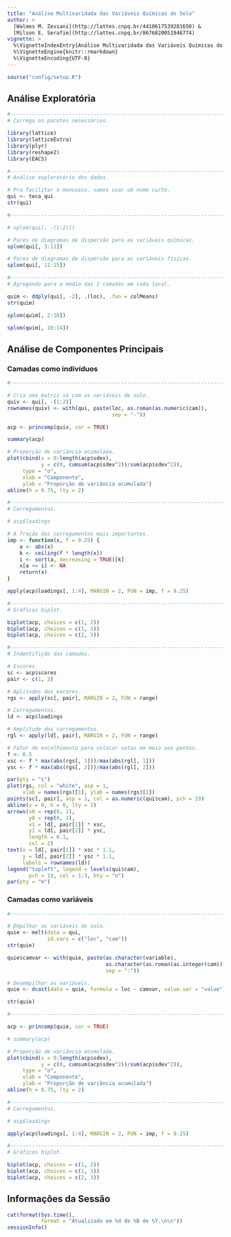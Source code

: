 ```yaml
---
title: "Análise Multivaridada das Variáveis Químicas do Solo"
author: >
  [Walmes M. Zeviani](http://lattes.cnpq.br/4410617539281650) &
  [Milson E. Serafim](http://lattes.cnpq.br/8676820051946774)
vignette: >
  %\VignetteIndexEntry{Análise Multivaridada das Variáveis Químicas do Solo}
  %\VignetteEngine{knitr::rmarkdown}
  %\VignetteEncoding{UTF-8}
---
```


```r
source("config/setup.R")
```

## Análise Exploratória

```r
#-----------------------------------------------------------------------
# Carrega os pacotes necessários.

library(lattice)
library(latticeExtra)
library(plyr)
library(reshape2)
library(EACS)
```

```r
#-----------------------------------------------------------------------
# Análise exploratório dos dados.

# Pra facilitar o manuseio, vamos usar um nome curto.
qui <- teca_qui
str(qui)

#-----------------------------------------------------------------------

# splom(qui[, -(1:2)])

# Pares de diagramas de dispersão para as variáveis químicas.
splom(qui[, 3:11])

# Pares de diagramas de dispersão para as variáveis físicas.
splom(qui[, 11:15])

#-----------------------------------------------------------------------
# Agregando para a média das 3 camadas em cada local.

quim <- ddply(qui[, -2], .(loc), .fun = colMeans)
str(quim)

splom(quim[, 2:10])

splom(quim[, 10:14])
```

## Análise de Componentes Principais

### Camadas como indivíduos

```r
#-----------------------------------------------------------------------

# Cria uma matriz só com as variáveis de solo.
quiv <- qui[, -(1:2)]
rownames(quiv) <- with(qui, paste(loc, as.roman(as.numeric(cam)),
                                  sep = "-"))

acp <- princomp(quiv, cor = TRUE)

summary(acp)

# Proporção de variância acumulada.
plot(cbind(x = 0:length(acp$sdev),
           y = c(0, cumsum(acp$sdev^2))/sum(acp$sdev^2)),
     type = "o",
     xlab = "Componente",
     ylab = "Proporção de variância acumulada")
abline(h = 0.75, lty = 2)

#-----------------------------------------------------------------------
# Carregamentos.

# acp$loadings

# A fração dos carregamentos mais importantes.
imp <- function(x, f = 0.25) {
    a <- abs(x)
    k <- ceiling(f * length(x))
    i <- sort(a, decreasing = TRUE)[k]
    x[a <= i] <- NA
    return(x)
}

apply(acp$loadings[, 1:4], MARGIN = 2, FUN = imp, f = 0.25)

#-----------------------------------------------------------------------
# Gráficos biplot.

biplot(acp, choices = c(1, 2))
biplot(acp, choices = c(1, 3))
biplot(acp, choices = c(2, 3))

#-----------------------------------------------------------------------
# Indentifição das camadas.

# Escores.
sc <- acp$scores
pair <- c(1, 2)

# Aplitudes dos escores.
rgs <- apply(sc[, pair], MARGIN = 2, FUN = range)

# Carregamentos.
ld <- acp$loadings

# Amplitude dos carregamentos.
rgl <- apply(ld[, pair], MARGIN = 2, FUN = range)

# Fator de encolhimento para colocar setas em meio aos pontos.
f <- 0.5
xsc <- f * max(abs(rgs[, 1]))/max(abs(rgl[, 1]))
ysc <- f * max(abs(rgs[, 2]))/max(abs(rgl[, 2]))

par(pty = "s")
plot(rgs, col = "white", asp = 1,
     xlab = names(rgs)[1], ylab = names(rgs)[2])
points(sc[, pair], asp = 1, col = as.numeric(qui$cam), pch = 19)
abline(v = 0, h = 0, lty = 2)
arrows(x0 = rep(0, 1),
       y0 = rep(0, 1),
       x1 = ld[, pair[1]] * xsc,
       y1 = ld[, pair[2]] * ysc,
       length = 0.1,
       col = 2)
text(x = ld[, pair[1]] * xsc * 1.1,
     y = ld[, pair[2]] * ysc * 1.1,
     labels = rownames(ld))
legend("topleft", legend = levels(qui$cam),
       pch = 19, col = 1:3, bty = "n")
par(pty = "m")
```

### Camadas como variáveis

```r
#-----------------------------------------------------------------------

# Empilhar as variáveis de solo.
quie <- melt(data = qui,
             id.vars = c("loc", "cam"))
str(quie)

quie$camvar <- with(quie, paste(as.character(variable),
                                as.character(as.roman(as.integer(cam))),
                                sep = ":"))

# Desempilhar as variáveis.
quie <- dcast(data = quie, formula = loc ~ camvar, value.var = "value")

str(quie)

#-----------------------------------------------------------------------

acp <- princomp(quie, cor = TRUE)

# summary(acp)

# Proporção de variância acumulada.
plot(cbind(x = 0:length(acp$sdev),
           y = c(0, cumsum(acp$sdev^2))/sum(acp$sdev^2)),
     type = "o",
     xlab = "Componente",
     ylab = "Proporção de variância acumulada")
abline(h = 0.75, lty = 2)

#-----------------------------------------------------------------------
# Carregamentos.

# acp$loadings

apply(acp$loadings[, 1:4], MARGIN = 2, FUN = imp, f = 0.25)

#-----------------------------------------------------------------------
# Gráficos biplot.

biplot(acp, choices = c(1, 2))
biplot(acp, choices = c(1, 3))
biplot(acp, choices = c(2, 3))
```

## Informações da Sessão

```r
cat(format(Sys.time(),
           format = "Atualizado em %d de %B de %Y.\n\n"))
sessionInfo()
```
